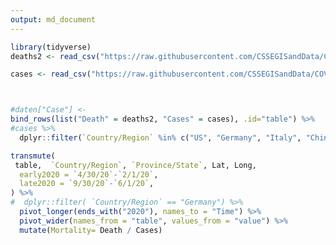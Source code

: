 ```yaml
---
output: md_document
---
```


```r
library(tidyverse)
deaths2 <- read_csv("https://raw.githubusercontent.com/CSSEGISandData/COVID-19/master/csse_covid_19_data/csse_covid_19_time_series/time_series_covid19_deaths_global.csv")

cases <- read_csv("https://raw.githubusercontent.com/CSSEGISandData/COVID-19/master/csse_covid_19_data/csse_covid_19_time_series/time_series_covid19_confirmed_global.csv")



#daten["Case"] <-
bind_rows(list("Death" = deaths2, "Cases" = cases), .id="table") %>% 
#cases %>% 
  dplyr::filter(`Country/Region` %in% c("US", "Germany", "Italy", "China", "Korea, South", "New Zealand", "Senegal")) %>% 

transmute(
 table,  `Country/Region`, `Province/State`, Lat, Long, 
  early2020 = `4/30/20`-`2/1/20`,
  late2020 = `9/30/20`-`6/1/20`, 
) %>% 
#  dplyr::filter( `Country/Region` == "Germany") %>% 
  pivot_longer(ends_with("2020"), names_to = "Time") %>% 
  pivot_wider(names_from = "table", values_from = "value") %>% 
  mutate(Mortality= Death / Cases)
```

